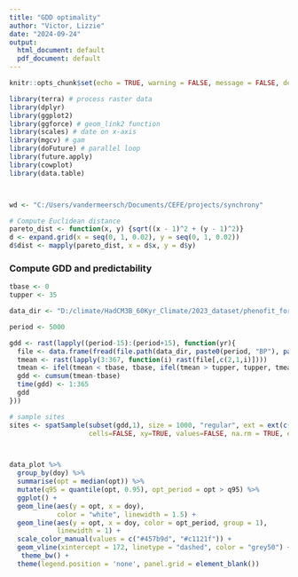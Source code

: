 ```yaml
---
title: "GDD optimality"
author: "Victor, Lizzie"
date: "2024-09-24"
output:
  html_document: default
  pdf_document: default
---
```


```r
knitr::opts_chunk$set(echo = TRUE, warning = FALSE, message = FALSE, dev = 'svg', echo=FALSE)

library(terra) # process raster data
library(dplyr)
library(ggplot2)
library(ggforce) # geom_link2 function
library(scales) # date on x-axis
library(mgcv) # gam
library(doFuture) # parallel loop
library(future.apply)
library(cowplot)
library(data.table)



wd <- "C:/Users/vandermeersch/Documents/CEFE/projects/synchrony"

# Compute Euclidean distance
pareto_dist <- function(x, y) {sqrt((x - 1)^2 + (y - 1)^2)}
d <- expand.grid(x = seq(0, 1, 0.02), y = seq(0, 1, 0.02))
d$dist <- mapply(pareto_dist, x = d$x, y = d$y)

```

### Compute GDD and predictability

```r

tbase <- 0
tupper <- 35

data_dir <- "D:/climate/HadCM3B_60Kyr_Climate/2023_dataset/phenofit_format/dscl_15min"

period <- 5000

gdd <- rast(lapply((period-15):(period+15), function(yr){
  file <- data.frame(fread(file.path(data_dir, paste0(period, "BP"), paste0("hadCM3B_tmn_-",yr,"_dly.fit"))))
  tmean <- rast(lapply(3:367, function(i) rast(file[,c(2,1,i)])))
  tmean <- ifel(tmean < tbase, tbase, ifel(tmean > tupper, tupper, tmean)) # apply lower and upper bound
  gdd <- cumsum(tmean-tbase)
  time(gdd) <- 1:365
  gdd
}))

# sample sites
sites <- spatSample(subset(gdd,1), size = 1000, "regular", ext = ext(c(-14, 40, 34, 71)), 
                    cells=FALSE, xy=TRUE, values=FALSE, na.rm = TRUE, exhaustive = TRUE) %>% vect()




```

```r

data_plot %>% 
  group_by(doy) %>%
  summarise(opt = median(opt)) %>%
  mutate(q95 = quantile(opt, 0.95), opt_period = opt > q95) %>%
  ggplot() +
  geom_line(aes(y = opt, x = doy), 
            color = "white", linewidth = 1.5) +
  geom_line(aes(y = opt, x = doy, color = opt_period, group = 1), 
            linewidth = 1) +
  scale_color_manual(values = c("#457b9d", "#c1121f")) +
  geom_vline(xintercept = 172, linetype = "dashed", color = "grey50") +
   theme_bw() +
  theme(legend.position = 'none', panel.grid = element_blank()) 

```
